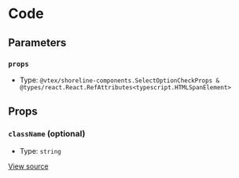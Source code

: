 # Code

## Parameters

### `props`

- Type: `@vtex/shoreline-components.SelectOptionCheckProps & @types/react.React.RefAttributes<typescript.HTMLSpanElement>`

## Props

### `className` (optional)

- Type: `string`

[View source](https://github.com/vtex/shoreline/blob/4b310ee4d/packages/components/src/select/select-option-check.tsx#L5)

